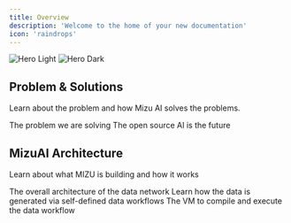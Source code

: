 ```yaml
---
title: Overview
description: 'Welcome to the home of your new documentation'
icon: 'raindrops'
---
```


<img
  className="block dark:hidden"
  src="/images/hero-light.svg"
  alt="Hero Light"
/>
<img
  className="hidden dark:block"
  src="/images/hero-dark.svg"
  alt="Hero Dark"
/>

## Problem & Solutions

Learn about the problem and how Mizu AI solves the problems.

<CardGroup cols={2}>
  <Card
    title="Why MIZU"
    icon="seal-question"
    href="/introduction/whyus"
  >
    The problem we are solving
  </Card>
  <Card
    title="Mission & Vision"
    icon="bullseye"
    href="/introduction/mission-vision"
  >
    The open source AI is the future
  </Card>
</CardGroup>

## MizuAI Architecture

Learn about what MIZU is building and how it works

<CardGroup cols={3}>
  <Card
    title="Data Network"
    icon="chart-network"
    href="/architecture/data-network"
  >
    The overall architecture of the data network
  </Card>
  <Card
    title="Data Workflow"
    icon="arrow-progress"
    href="/architecture/data-workflow"
  >
    Learn how the data is generated via self-defined data workflows
  </Card>
  <Card
    title="Data VM"
    icon="server"
    href="/architecture/data-vm"
  >
    The VM to compile and execute the data workflow
  </Card>
</CardGroup>
